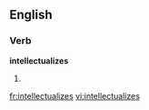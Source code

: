 ==English==

===Verb===
'''intellectualizes'''

# {{third-person singular of|[[intellectualize]]}}

[[fr:intellectualizes]]
[[vi:intellectualizes]]